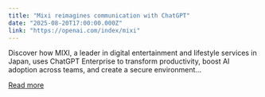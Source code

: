 ```yaml
---
title: "Mixi reimagines communication with ChatGPT"
date: "2025-08-20T17:00:00.000Z"
link: "https://openai.com/index/mixi"
---
```


Discover how MIXI, a leader in digital entertainment and lifestyle services in Japan, uses ChatGPT Enterprise to transform productivity, boost AI adoption across teams, and create a secure environment...

[Read more](https://openai.com/index/mixi)
